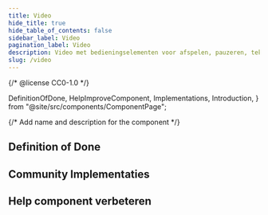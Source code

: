 ```yaml
---
title: Video
hide_title: true
hide_table_of_contents: false
sidebar_label: Video
pagination_label: Video
description: Video met bedieningselementen voor afspelen, pauzeren, tekstalternatieven, en meer.
slug: /video
---
```


{/* @license CC0-1.0 */}

  DefinitionOfDone,
  HelpImproveComponent,
  Implementations,
  Introduction,
} from "@site/src/components/ComponentPage";

{/* Add name and description for the component */}


<Introduction component={component} headingLevel={1} description={description} />

## Definition of Done

<DefinitionOfDone component={component} headingLevel={3} />

## Community Implementaties

<Implementations component={component} headingLevel={3} />

## Help component verbeteren

<HelpImproveComponent component={component} headingLevel={3} />
